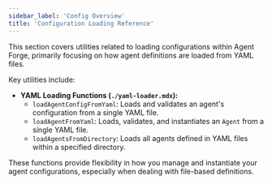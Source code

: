 ```yaml
---
sidebar_label: 'Config Overview'
title: 'Configuration Loading Reference'
---
```


This section covers utilities related to loading configurations within Agent Forge, primarily focusing on how agent definitions are loaded from YAML files.

Key utilities include:

*   **YAML Loading Functions (`./yaml-loader.mdx`):**
    *   `loadAgentConfigFromYaml`: Loads and validates an agent's configuration from a single YAML file.
    *   `loadAgentFromYaml`: Loads, validates, and instantiates an `Agent` from a single YAML file.
    *   `loadAgentsFromDirectory`: Loads all agents defined in YAML files within a specified directory.

These functions provide flexibility in how you manage and instantiate your agent configurations, especially when dealing with file-based definitions. 